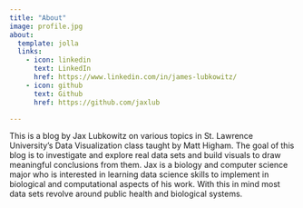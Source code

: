 ```yaml
---
title: "About"
image: profile.jpg
about:
  template: jolla
  links:
    - icon: linkedin
      text: LinkedIn
      href: https://www.linkedin.com/in/james-lubkowitz/
    - icon: github
      text: Github
      href: https://github.com/jaxlub

---
```

This is a blog by Jax Lubkowitz on various topics in St. Lawrence University's Data Visualization class taught by Matt Higham. The goal of this blog is to investigate and explore real data sets and build visuals to draw meaningful conclusions from them. Jax is a biology and computer science major who is interested in learning data science skills to implement in biological and computational aspects of his work. With this in mind most data sets revolve around public health and biological systems.  